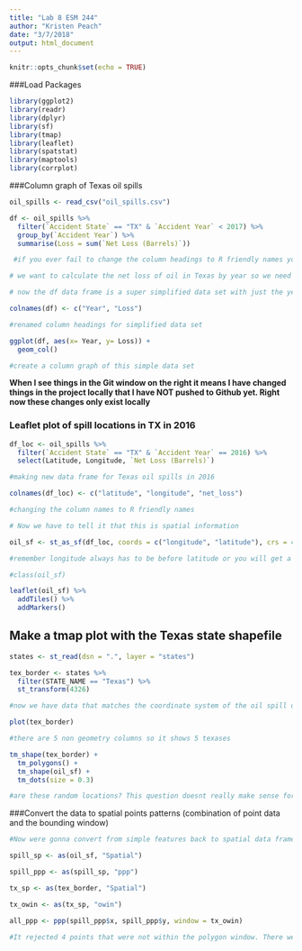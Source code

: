```yaml
---
title: "Lab 8 ESM 244"
author: "Kristen Peach"
date: "3/7/2018"
output: html_document
---
```


```r
knitr::opts_chunk$set(echo = TRUE)
```

###Load Packages

```r


library(ggplot2) 
library(readr) 
library(dplyr)
library(sf)
library(tmap)
library(leaflet)
library(spatstat)
library(maptools)
library(corrplot)


```

###Column graph of Texas oil spills

```r


oil_spills <- read_csv("oil_spills.csv")

df <- oil_spills %>% 
  filter(`Accident State` == "TX" & `Accident Year` < 2017) %>% 
  group_by(`Accident Year`) %>% 
  summarise(Loss = sum(`Net Loss (Barrels)`))

 #if you ever fail to change the column headings to R friendly names you just have to add these '' to surround column headings (under squiggly tilde on keyboard, uppermost left key)

# we want to calculate the net loss of oil in Texas by year so we need to group by year

# now the df data frame is a super simplified data set with just the year and the net loss of oil from that year

colnames(df) <- c("Year", "Loss")

#renamed column headings for simplified data set 

ggplot(df, aes(x= Year, y= Loss)) +
  geom_col()

#create a column graph of this simple data set 

```

**When I see things in the Git window on the right it means I have changed things in the project locally that I have NOT pushed to Github yet. Right now these changes only exist locally**


### Leaflet plot of spill locations in TX in 2016

```r

df_loc <- oil_spills %>% 
  filter(`Accident State` == "TX" & `Accident Year` == 2016) %>% 
  select(Latitude, Longitude, `Net Loss (Barrels)`)

#making new data frame for Texas oil spills in 2016

colnames(df_loc) <- c("latitude", "longitude", "net_loss")

#changing the column names to R friendly names

# Now we have to tell it that this is spatial information

oil_sf <- st_as_sf(df_loc, coords = c("longitude", "latitude"), crs = 4326)

#remember longitude always has to be before latitude or you will get a flipped graph. Now if you look at the class of oil_sf is sf

#class(oil_sf)

leaflet(oil_sf) %>% 
  addTiles() %>% 
  addMarkers()

```

## Make a tmap plot with the Texas state shapefile

```r

states <- st_read(dsn = ".", layer = "states")

tex_border <- states %>% 
  filter(STATE_NAME == "Texas") %>% 
  st_transform(4326)

#now we have data that matches the coordinate system of the oil spill data we have

plot(tex_border)

#there are 5 non geometry columns so it shows 5 texases 

tm_shape(tex_border) +
  tm_polygons() +
  tm_shape(oil_sf) +
  tm_dots(size = 0.3)

#are these random locations? This question doesnt really make sense for this data set because obviously there are more oil spills where there are more oil pipelines but for the sake of connecting lecture material...

```

###Convert the data to spatial points patterns (combination of point data and the bounding window)

```r

#Now were gonna convert from simple features back to spatial data frame data. The second line is telling R this is spatial data that we want to use spatial point pattern analysis on

spill_sp <- as(oil_sf, "Spatial")

spill_ppp <- as(spill_sp, "ppp")

tx_sp <- as(tex_border, "Spatial")

tx_owin <- as(tx_sp, "owin")

all_ppp <- ppp(spill_ppp$x, spill_ppp$y, window = tx_owin)

#It rejected 4 points that were not within the polygon window. There were a few points or "events" that were outside the borders of Texas

```
















